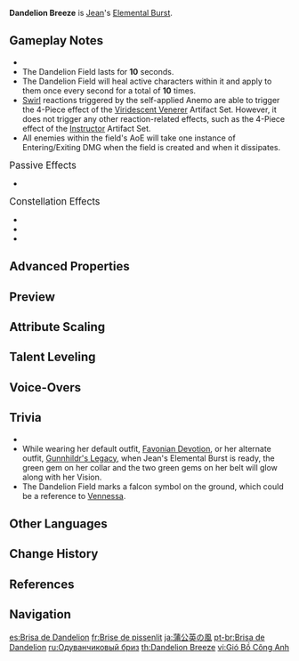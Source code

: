 {{Talent Infobox
|image         = Talent Dandelion Breeze.png
|character     = Jean
|type          = Elemental Burst
|info          = Calling upon the wind's protection, Jean creates a swirling Dandelion Field, launching surrounding opponents and dealing {{Color|Anemo DMG}}.<br>At the same time, she instantly regenerates a large amount of HP for all party members. The amount of HP restored scales off Jean's ATK.<br><br>'''Dandelion Field'''<ul><li>Continuously regenerates HP of characters within the [[AoE]] and continuously imbues them with {{Color|Anemo}}.</li><li>Deals {{Color|Anemo DMG}} to opponents entering or exiting the Dandelion Field.</li></ul>
|energyCost    = 80
|CD            = 20s
|scale_att1    = ATK
|utility1      = Healing
|utility2      = Party
|utility3      = Anemo Status to Self
|utility4      = Vacuum Field
|attr1         = Elemental Burst DMG
|value1        = 425–903%
|attr2         = Field Entering/Exiting DMG
|value2        = 78.4–166%
|attr3         = Field Activation Healing
|value3        = 251–534% ATK+1,540–4,236
|attr4         = Continuous Regenera&shy;tion
|value4        = 25.12–53.38% ATK+154–424/s
}}
{{Description|Jean's magnanimity is as vast as the dandelion fields, and it is the root of her wish to protect others.}}
'''Dandelion Breeze''' is [[Jean]]'s [[Elemental Burst]].

==Gameplay Notes==
* {{Talent Note|energy frame|46}}
* The Dandelion Field lasts for '''10''' seconds.
* The Dandelion Field will heal active characters within it and apply {{Anemo}} to them once every second for a total of '''10''' times.
* [[Swirl]] reactions triggered by the self-applied Anemo are able to trigger the 4-Piece effect of the [[Viridescent Venerer]] Artifact Set. However, it does not trigger any other reaction-related effects, such as the 4-Piece effect of the [[Instructor]] Artifact Set.
* All enemies within the field's AoE will take one instance of Entering/Exiting DMG when the field is created and when it dissipates.

;<big>Passive Effects</big>
* {{Talent Note|character=Jean|talent=Dandelion Breeze|ascension|2|Let the Wind Lead}}

;<big>Constellation Effects</big>
*{{Talent Note|constellation|3|When the West Wind Arises}}
*{{Talent Note|constellation|4|Lands of Dandelion}}
*{{Talent Note|constellation|6|Lion's Fang, Fair Protector of Mondstadt}}

==Advanced Properties==
{{Advanced Properties
|title   = Elemental Burst DMG
|gu      = 2U
|icdtag  = none
|poise   = 400
|impulse = 4

|title2   = Entering/Exiting DMG
|gu2      = 2U
|icdtag2  = none
|poise2   = 50
|impulse2 = 2

|title3   = Anemo To Self
|gu3      = 1U, 0.2s
|icdtag3  = none
|poise3   = &mdash;
|impulse3 = &mdash;
}}

==Preview==
{{Preview
|file=Dandelion Breeze Preview
}}
{{clr}}

==Attribute Scaling==
{{Talent Scaling
|talentType=Elemental Burst
|levels=14
|order=elementalburstdmg,fieldenteringexitingdmg,fieldactivationhealing,continuousregeneration,cd,energycost
|titles=Elemental Burst DMG (%),Field Entering/Exiting DMG (%),Field Activation Healing,Continuous Regeneration,CD,Energy Cost
|elementalburstdmg_1=424.8
|elementalburstdmg_2=456.66
|elementalburstdmg_3=488.52
|elementalburstdmg_4=531
|elementalburstdmg_5=562.86
|elementalburstdmg_6=594.72
|elementalburstdmg_7=637.2
|elementalburstdmg_8=679.68
|elementalburstdmg_9=722.16
|elementalburstdmg_10=764.64
|elementalburstdmg_11=807.12
|elementalburstdmg_12=849.6
|elementalburstdmg_13=902.7
|elementalburstdmg_14=956
|fieldenteringexitingdmg_1=78.4
|fieldenteringexitingdmg_2=84.28
|fieldenteringexitingdmg_3=90.16
|fieldenteringexitingdmg_4=98
|fieldenteringexitingdmg_5=103.88
|fieldenteringexitingdmg_6=109.76
|fieldenteringexitingdmg_7=117.6
|fieldenteringexitingdmg_8=125.44
|fieldenteringexitingdmg_9=133.28
|fieldenteringexitingdmg_10=141.12
|fieldenteringexitingdmg_11=148.96
|fieldenteringexitingdmg_12=156.8
|fieldenteringexitingdmg_13=166.6
|fieldenteringexitingdmg_14=176
|fieldactivationhealing_1=251.2% ATK+1,540
|fieldactivationhealing_2=270.04% ATK+1,694
|fieldactivationhealing_3=288.88% ATK+1,861
|fieldactivationhealing_4=314% ATK+2,041
|fieldactivationhealing_5=332.84% ATK+2,233
|fieldactivationhealing_6=351.68% ATK+2,438
|fieldactivationhealing_7=376.8% ATK+2,657
|fieldactivationhealing_8=401.92% ATK+2,888
|fieldactivationhealing_9=427.04% ATK+3,132
|fieldactivationhealing_10=452.16% ATK+3,388
|fieldactivationhealing_11=477.28% ATK+3,658
|fieldactivationhealing_12=502.4% ATK+3,940
|fieldactivationhealing_13=533.8% ATK+4,236
|fieldactivationhealing_14=565% ATK+4,544
|continuousregeneration_1=25.12% ATK+154/s
|continuousregeneration_2=27% ATK+169/s
|continuousregeneration_3=28.89% ATK+186/s
|continuousregeneration_4=31.4% ATK+204.1/s
|continuousregeneration_5=33.28% ATK+223/s
|continuousregeneration_6=35.17% ATK+243/s
|continuousregeneration_7=37.68% ATK+265/s
|continuousregeneration_8=40.19% ATK+288/s
|continuousregeneration_9=42.7% ATK+313/s
|continuousregeneration_10=45.22% ATK+338/s
|continuousregeneration_11=47.73% ATK+365/s
|continuousregeneration_12=50.24% ATK+394/s
|continuousregeneration_13=53.38% ATK+423/s
|continuousregeneration_14=56.52% ATK+454/s
|cd=20s
|energycost=80
}}

==Talent Leveling==
{{Talent Upgrade|Jean}}

==Voice-Overs==
{{Talent VO}}

==Trivia==
* {{Talent Note|clap}}
* While wearing her default outfit, [[Favonian Devotion]], or her alternate outfit, [[Gunnhildr's Legacy]], when Jean's Elemental Burst is ready, the green gem on her collar and the two green gems on her belt will glow along with her Vision.
* The Dandelion Field marks a falcon symbol on the ground, which could be a reference to [[Vennessa]].

==Other Languages==
{{Other Languages
|en      = Dandelion Breeze
|zhs     = 蒲公英之风
|zhs_rm  = Púgōngyīng zhī Fēng
|zht     = 蒲公英之風
|zht_rm  = Púgōngyīng zhī Fēng
|zh_tl   = Wind of Dandelions
|ja      = 蒲公英の風
|ja_rm   = Tanpopo no Kaze
|ja_tl   = Wind of Dandelions
|ko      = 민들레 바람
|ko_tl   = Dandelion Wind
|es      = Brisa de Dandelion
|es_tl   = Dandelion Breeze
|fr      = Brise de pissenlit
|fr_tl   = Dandelion Breeze
|ru      = Одуванчиковый бриз
|ru_tl   = Dandelion Breeze
|th      = Dandelion Breeze
|vi      = Gió Bồ Công Anh
|vi_tl   = Dandelion Wind
|de      = Löwenzahnbrise
|de_tl   = Dandelion Breeze
|id      = Dandelion Breeze
|pt      = Brisa de Dandelion
|pt_tl   = Dandelion Breeze
|tr      = Karahindiba Yeli
|tr_tl   = Dandelion Wind
|it      = Brezza dei denti di leone
|it_tl   = Dandelions' Breeze
}}

==Change History==
{{Change History|1.0}}

==References==
{{Reflist}}

==Navigation==
{{Talent Navbox|Jean}}

[[es:Brisa de Dandelion]]
[[fr:Brise de pissenlit]]
[[ja:蒲公英の風]]
[[pt-br:Brisa de Dandelion]]
[[ru:Одуванчиковый бриз]]
[[th:Dandelion Breeze]]
[[vi:Gió Bồ Công Anh]]